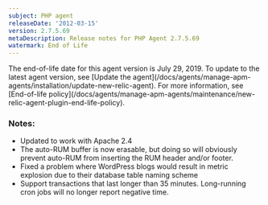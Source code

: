 ```yaml
---
subject: PHP agent
releaseDate: '2012-03-15'
version: 2.7.5.69
metaDescription: Release notes for PHP Agent 2.7.5.69
watermark: End of Life
---
```


<Callout variant="important">
  The end-of-life date for this agent version is July 29, 2019. To update to the latest agent version, see [Update the agent](/docs/agents/manage-apm-agents/installation/update-new-relic-agent). For more information, see [End-of-life policy](/docs/agents/manage-apm-agents/maintenance/new-relic-agent-plugin-end-life-policy).
</Callout>

### Notes:

* Updated to work with Apache 2.4
* The auto-RUM buffer is now erasable, but doing so will obviously prevent auto-RUM from inserting the RUM header and/or footer.
* Fixed a problem where WordPress blogs would result in metric explosion due to their database table naming scheme
* Support transactions that last longer than 35 minutes. Long-running cron jobs will no longer report negative time.
